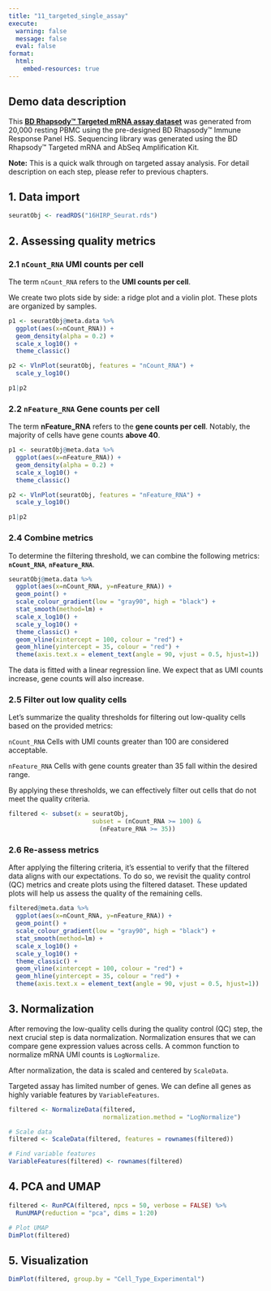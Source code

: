 ```yaml
---
title: "11_targeted_single_assay"
execute:
  warning: false
  message: false
  eval: false
format:
  html:
    embed-resources: true
---
```


## Demo data description

This [**BD Rhapsody™ Targeted mRNA assay dataset**](https://bd-rhapsody-public.s3.amazonaws.com/Rhapsody-Demo-Data/16HIRP-targeted-EB-20kPBMC.zip) was generated from 20,000 resting PBMC using the pre-designed BD Rhapsody™ Immune Response Panel HS. Sequencing library was generated using the BD Rhapsody™ Targeted mRNA and AbSeq Amplification Kit.

**Note:** This is a quick walk through on targeted assay analysis. For detail description on each step, please refer to previous chapters.

## 1. Data import

```r
seuratObj <- readRDS("16HIRP_Seurat.rds")
```

## 2. Assessing quality metrics

### 2.1 `nCount_RNA` UMI counts per cell

The term `nCount_RNA` refers to the **UMI counts per cell**.

We create two plots side by side: a ridge plot and a violin plot. These plots are organized by samples.

```r
p1 <- seuratObj@meta.data %>% 
  ggplot(aes(x=nCount_RNA)) + 
  geom_density(alpha = 0.2) + 
  scale_x_log10() + 
  theme_classic()

p2 <- VlnPlot(seuratObj, features = "nCount_RNA") +
  scale_y_log10()

p1|p2
```

### 2.2 `nFeature_RNA` Gene counts per cell

The term **nFeature_RNA** refers to the **gene counts per cell**. Notably, the majority of cells have gene counts **above 40**.

```r
p1 <- seuratObj@meta.data %>% 
  ggplot(aes(x=nFeature_RNA)) + 
  geom_density(alpha = 0.2) + 
  scale_x_log10() + 
  theme_classic()

p2 <- VlnPlot(seuratObj, features = "nFeature_RNA") +
  scale_y_log10()

p1|p2
```

### 2.4 Combine metrics

To determine the filtering threshold, we can combine the following metrics: **`nCount_RNA`**, **`nFeature_RNA`**.

```r
seuratObj@meta.data %>% 
  ggplot(aes(x=nCount_RNA, y=nFeature_RNA)) + 
  geom_point() + 
  scale_colour_gradient(low = "gray90", high = "black") +
  stat_smooth(method=lm) +
  scale_x_log10() + 
  scale_y_log10() + 
  theme_classic() +
  geom_vline(xintercept = 100, colour = "red") +
  geom_hline(yintercept = 35, colour = "red") +
  theme(axis.text.x = element_text(angle = 90, vjust = 0.5, hjust=1))
```

The data is fitted with a linear regression line. We expect that as UMI counts increase, gene counts will also increase.

### 2.5 Filter out low quality cells

Let’s summarize the quality thresholds for filtering out low-quality cells based on the provided metrics:

`nCount_RNA` Cells with UMI counts greater than 100 are considered acceptable.

`nFeature_RNA` Cells with gene counts greater than 35 fall within the desired range.

By applying these thresholds, we can effectively filter out cells that do not meet the quality criteria.

```r
filtered <- subset(x = seuratObj, 
                       subset = (nCount_RNA >= 100) & 
                         (nFeature_RNA >= 35))
```

### 2.6 Re-assess metrics

After applying the filtering criteria, it’s essential to verify that the filtered data aligns with our expectations. To do so, we revisit the quality control (QC) metrics and create plots using the filtered dataset. These updated plots will help us assess the quality of the remaining cells.

```r
filtered@meta.data %>% 
  ggplot(aes(x=nCount_RNA, y=nFeature_RNA)) + 
  geom_point() + 
  scale_colour_gradient(low = "gray90", high = "black") +
  stat_smooth(method=lm) +
  scale_x_log10() + 
  scale_y_log10() + 
  theme_classic() +
  geom_vline(xintercept = 100, colour = "red") +
  geom_hline(yintercept = 35, colour = "red") +
  theme(axis.text.x = element_text(angle = 90, vjust = 0.5, hjust=1))
```

## 3. Normalization

After removing the low-quality cells during the quality control (QC) step, the next crucial step is data normalization. Normalization ensures that we can compare gene expression values across cells. A common function to normalize mRNA UMI counts is `LogNormalize`.

After normalization, the data is scaled and centered by `ScaleData`.

Targeted assay has limited number of genes. We can define all genes as highly variable features by `VariableFeatures`.

```r
filtered <- NormalizeData(filtered, 
                          normalization.method = "LogNormalize")

# Scale data
filtered <- ScaleData(filtered, features = rownames(filtered))

# Find variable features
VariableFeatures(filtered) <- rownames(filtered)
```

## 4. PCA and UMAP

```r
filtered <- RunPCA(filtered, npcs = 50, verbose = FALSE) %>% 
  RunUMAP(reduction = "pca", dims = 1:20)
```

```r
# Plot UMAP                             
DimPlot(filtered)   
```

## 5. Visualization

```r
DimPlot(filtered, group.by = "Cell_Type_Experimental")   
```
